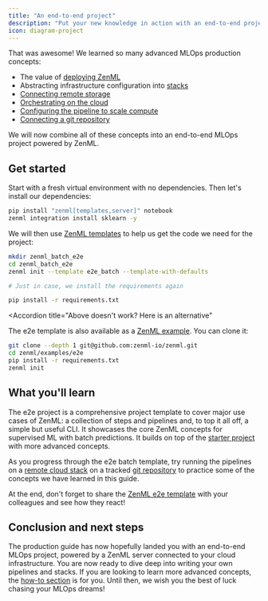 ```yaml
---
title: "An end-to-end project"
description: "Put your new knowledge in action with an end-to-end project"
icon: diagram-project
---
```


That was awesome! We learned so many advanced MLOps production concepts:

* The value of [deploying ZenML](/latest/user-guide/guides/production-guide/deploying-zenml)
* Abstracting infrastructure configuration into [stacks](/latest/user-guide/guides/production-guide/understand-stacks)
* [Connecting remote storage](/latest/user-guide/guides/production-guide/remote-storage)
* [Orchestrating on the cloud](/latest/user-guide/guides/production-guide/cloud-orchestration)
* [Configuring the pipeline to scale compute](/latest/user-guide/guides/production-guide/configure-pipeline)
* [Connecting a git repository](/latest/user-guide/guides/production-guide/connect-code-repository)

We will now combine all of these concepts into an end-to-end MLOps project powered by ZenML.

## Get started

Start with a fresh virtual environment with no dependencies. Then let's install our dependencies:

```Bash
pip install "zenml[templates,server]" notebook
zenml integration install sklearn -y
```

We will then use [ZenML templates](/latest/usage/project-setup/setting-up-a-project-repository/using-project-templates) to help us get the code we need for the project:

```bash
mkdir zenml_batch_e2e
cd zenml_batch_e2e
zenml init --template e2e_batch --template-with-defaults

# Just in case, we install the requirements again

pip install -r requirements.txt
```
<Accordion
  title="Above doesn't work? Here is an alternative"
>
The e2e template is also available as a [ZenML example](https://github.com/zenml-io/zenml/tree/main/examples/e2e). You can clone it:

```Bash
git clone --depth 1 git@github.com:zenml-io/zenml.git
cd zenml/examples/e2e
pip install -r requirements.txt
zenml init
```
</Accordion>


## What you'll learn

The e2e project is a comprehensive project template to cover major use cases of ZenML: a collection of steps and pipelines and, to top it all off, a simple but useful CLI. It showcases the core ZenML concepts for supervised ML with batch predictions. It builds on top of the [starter project](/latest/user-guide/guides/starter-guide/starter-project) with more advanced concepts.

As you progress through the e2e batch template, try running the pipelines on a [remote cloud stack](/latest/user-guide/guides/production-guide/cloud-orchestration) on a tracked [git repository](/latest/user-guide/guides/production-guide/connect-code-repository) to practice some of the concepts we have learned in this guide.

At the end, don't forget to share the [ZenML e2e template](https://github.com/zenml-io/template-e2e-batch) with your colleagues and see how they react!

## Conclusion and next steps

The production guide has now hopefully landed you with an end-to-end MLOps project, powered by a ZenML server connected to your cloud infrastructure. You are now ready to dive deep into writing your own pipelines and stacks. If you are looking to learn more advanced concepts, the [how-to section](/latest/usage/pipelines/build-pipelines/build-pipelines) is for you. Until then, we wish you the best of luck chasing your MLOps dreams!
